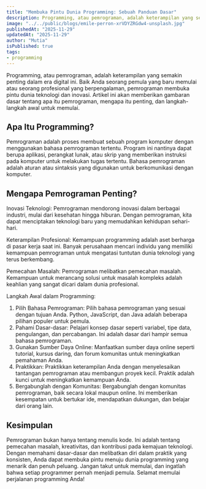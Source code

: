 ```yaml
---
title: "Membuka Pintu Dunia Programming: Sebuah Panduan Dasar"
description: Programming, atau pemrograman, adalah keterampilan yang semakin penting dalam era digital ini.
image: "../../public/blogs/emile-perron-xrVDYZRGdw4-unsplash.jpg"
publishedAt: "2025-11-29"
updatedAt: "2025-11-29"
author: "Mutia"
isPublished: true
tags: 
- programming
---
```


Programming, atau pemrograman, adalah keterampilan yang semakin penting dalam era digital ini. Baik Anda seorang pemula yang baru memulai atau seorang profesional yang berpengalaman, pemrograman membuka pintu dunia teknologi dan inovasi. Artikel ini akan memberikan gambaran dasar tentang apa itu pemrograman, mengapa itu penting, dan langkah-langkah awal untuk memulai.

## Apa Itu Programming?
Pemrograman adalah proses membuat sebuah program komputer dengan menggunakan bahasa pemrograman tertentu. Program ini nantinya dapat berupa aplikasi, perangkat lunak, atau skrip yang memberikan instruksi pada komputer untuk melakukan tugas tertentu. Bahasa pemrograman adalah aturan atau sintaksis yang digunakan untuk berkomunikasi dengan komputer.

## Mengapa Pemrograman Penting?
Inovasi Teknologi: Pemrograman mendorong inovasi dalam berbagai industri, mulai dari kesehatan hingga hiburan. Dengan pemrograman, kita dapat menciptakan teknologi baru yang memudahkan kehidupan sehari-hari.

Keterampilan Profesional: Kemampuan programming adalah aset berharga di pasar kerja saat ini. Banyak perusahaan mencari individu yang memiliki kemampuan pemrograman untuk mengatasi tuntutan dunia teknologi yang terus berkembang.

Pemecahan Masalah: Pemrograman melibatkan pemecahan masalah. Kemampuan untuk merancang solusi untuk masalah kompleks adalah keahlian yang sangat dicari dalam dunia profesional.

Langkah Awal dalam Programming:
1. Pilih Bahasa Pemrograman:
Pilih bahasa pemrograman yang sesuai dengan tujuan Anda. Python, JavaScript, dan Java adalah beberapa pilihan populer untuk pemula.
2. Pahami Dasar-dasar:
Pelajari konsep dasar seperti variabel, tipe data, pengulangan, dan percabangan. Ini adalah dasar dari hampir semua bahasa pemrograman.
3. Gunakan Sumber Daya Online:
Manfaatkan sumber daya online seperti tutorial, kursus daring, dan forum komunitas untuk meningkatkan pemahaman Anda.
4. Praktikkan:
Praktikkan keterampilan Anda dengan menyelesaikan tantangan pemrograman atau membangun proyek kecil. Praktik adalah kunci untuk meningkatkan kemampuan Anda.
5. Bergabunglah dengan Komunitas:
Bergabunglah dengan komunitas pemrograman, baik secara lokal maupun online. Ini memberikan kesempatan untuk bertukar ide, mendapatkan dukungan, dan belajar dari orang lain.

## Kesimpulan
Pemrograman bukan hanya tentang menulis kode. Ini adalah tentang pemecahan masalah, kreativitas, dan kontribusi pada kemajuan teknologi. Dengan memahami dasar-dasar dan melibatkan diri dalam praktik yang konsisten, Anda dapat membuka pintu menuju dunia programming yang menarik dan penuh peluang. Jangan takut untuk memulai, dan ingatlah bahwa setiap programmer pernah menjadi pemula. Selamat memulai perjalanan programming Anda!